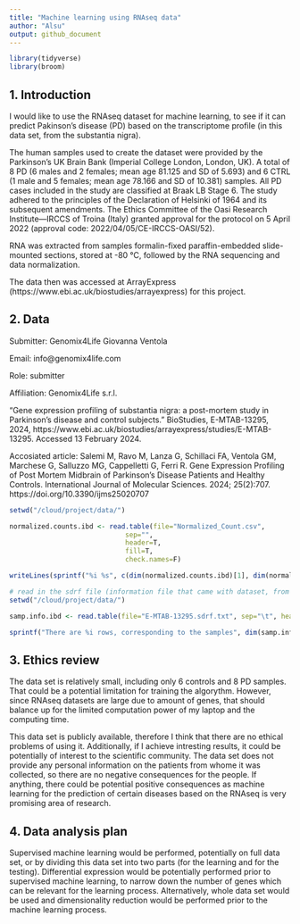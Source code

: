 ```yaml
---
title: "Machine learning using RNAseq data"
author: "Alsu"
output: github_document
---
```


```r
library(tidyverse)
library(broom)
```

## 1. Introduction

I would like to use the RNAseq dataset for machine learning, to see if it can predict Pakinson's disease (PD) based on the transcriptome profile (in this data set, from the substantia nigra). 

The human samples used to create the dataset were provided by the Parkinson's UK Brain Bank (Imperial College London, London, UK).  A total of 8 PD (6 males and 2 females; mean age 81.125 and SD of 5.693) and 6 CTRL (1 male and 5 females; mean age 78.166 and SD of 10.381) samples. All PD cases included in the study are classified at Braak LB Stage 6. The study adhered to the principles of the Declaration of Helsinki of 1964 and its subsequent amendments. The Ethics Committee of the Oasi Research Institute—IRCCS of Troina (Italy) granted approval for the protocol on 5 April 2022 (approval code: 2022/04/05/CE-IRCCS-OASI/52). 

RNA was extracted from samples formalin-fixed paraffin-embedded slide-mounted sections, stored at -80 °C, followed by the RNA sequencing and data normalization. 

The data then was accessed at ArrayExpress (https://www.ebi.ac.uk/biostudies/arrayexpress) for this project. 

## 2. Data

Submitter: Genomix4Life Giovanna Ventola

Email: info@genomix4life.com 

Role: submitter 

Affiliation: Genomix4Life s.r.l.

"Gene expression profiling of substantia nigra: a post-mortem study in Parkinson's disease and control subjects." BioStudies, E-MTAB-13295, 2024, https://www.ebi.ac.uk/biostudies/arrayexpress/studies/E-MTAB-13295. Accessed 13 February 2024.

Accosiated article: Salemi M, Ravo M, Lanza G, Schillaci FA, Ventola GM, Marchese G, Salluzzo MG, Cappelletti G, Ferri R. Gene Expression Profiling of Post Mortem Midbrain of Parkinson’s Disease Patients and Healthy Controls. International Journal of Molecular Sciences. 2024; 25(2):707. https://doi.org/10.3390/ijms25020707

```r
setwd("/cloud/project/data/")  

normalized.counts.ibd <- read.table(file="Normalized_Count.csv",
                             sep="",
                             header=T,
                             fill=T,
                             check.names=F)

writeLines(sprintf("%i %s", c(dim(normalized.counts.ibd)[1], dim(normalized.counts.ibd)[2]), c("rows corresponding to transcript IDs", "columns corresponding to samples")))
```

```r
# read in the sdrf file (information file that came with dataset, from the original study)
setwd("/cloud/project/data/") 

samp.info.ibd <- read.table(file="E-MTAB-13295.sdrf.txt", sep="\t", header=T, fill=T, check.names=F)

sprintf("There are %i rows, corresponding to the samples", dim(samp.info.ibd)[1])
```

## 3. Ethics review

The data set is relatively small, including only 6 controls and 8 PD samples. That could be a potential limitation for training the algorythm. However, since RNAseq datasets are large due to amount of genes, that should balance up for the limited computation power of my laptop and the computing time. 

This data set is publicly available, therefore I think that there are no ethical problems of using it. Additionally, if I achieve intresting results, it could be potentially of interest to the scientific community. The data set does not provide any personal information on the patients from whome it was collected, so there are no negative consequences for the people. If anything, there could be potential positive consequences as machine learning for the prediction of certain diseases based on the RNAseq is very promising area of research.

## 4. Data analysis plan

Supervised machine learning would be performed, potentially on full data set, or by dividing this data set into two parts (for the learning and for the testing). Differential expression would be potentially performed prior to supervised machine learning, to narrow down the number of genes which can be relevant for the learning process. Alternatively, whole data set would be used and dimensionality reduction would be performed prior to the machine learning process.
